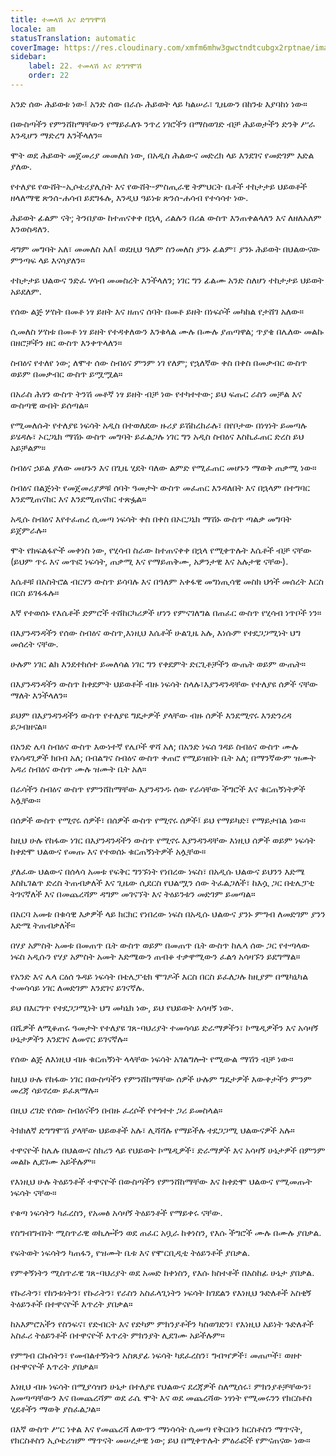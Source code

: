 ```yaml
---
title: ተመላሽ እና ድግግሞሽ
locale: am
statusTranslation: automatic
coverImage: https://res.cloudinary.com/xmfm6mhw3gwctndtcubgx2rptnae/image/upload/v1741354419/small_cover_la_gran_rebelion_28716e29d2.webp
sidebar:
    label: 22. ተመላሽ እና ድግግሞሽ
    order: 22
---
```

አንድ ሰው ሕይወቱ ነው፤ አንድ ሰው በራሱ ሕይወት ላይ ካልሠራ፣ ጊዜውን በከንቱ እያባከነ ነው።

በውስጣችን የምንሸከማቸውን የማይፈለጉ ንጥረ ነገሮችን በማስወገድ ብቻ ሕይወታችን ድንቅ ሥራ እንዲሆን ማድረግ እንችላለን።

ሞት ወደ ሕይወት መጀመሪያ መመለስ ነው, በአዲስ ሕልውና መድረክ ላይ እንደገና የመድገም እድል ያለው.

የተለያዩ የውሸት-ኢሶቴሪያሊስት እና የውሸት-ምስጢራዊ ትምህርት ቤቶች ተከታታይ ህይወቶች ዘላለማዊ ጽንሰ-ሐሳብ ይደግፋሉ, እንዲህ ዓይነቱ ጽንሰ-ሐሳብ የተሳሳተ ነው.

ሕይወት ፊልም ናት; ትንበያው ከተጠናቀቀ በኋላ, ሪልሉን በሪል ውስጥ እንጠቀልላለን እና ለዘለአለም እንወስዳለን.

ዳግም መግባት አለ፣ መመለስ አለ፤ ወደዚህ ዓለም ስንመለስ ያንኑ ፊልም፣ ያንኑ ሕይወት በህልውናው ምንጣፍ ላይ እናሳያለን።

ተከታታይ ህልውና ንድፈ ሃሳብ መመስረት እንችላለን; ነገር ግን ፊልሙ አንድ ስለሆነ ተከታታይ ህይወት አይደለም.

የሰው ልጅ ሦስት በመቶ ነፃ ይዘት እና ዘጠና ሰባት በመቶ ይዘት በነፍሶች መካከል የታሸገ አለው።

ሲመለስ ሦስቱ በመቶ ነፃ ይዘት የተዳቀለውን እንቁላል ሙሉ በሙሉ ያጠጣዋል; ጥያቄ በሌለው መልኩ በዘሮቻችን ዘር ውስጥ እንቀጥላለን።

ስብዕና የተለየ ነው; ለሞተ ሰው ስብዕና ምንም ነገ የለም; የኋለኛው ቀስ በቀስ በመቃብር ውስጥ ወይም በመቃብር ውስጥ ይሟሟል።

በአራስ ሕፃን ውስጥ ትንሽ መቶኛ ነፃ ይዘት ብቻ ነው የተካተተው; ይህ ፍጡር ራስን መቻል እና ውስጣዊ ውበት ይሰጣል።

የሚመለሱት የተለያዩ ነፍሳት አዲስ በተወለደው ዙሪያ ይሽከረከራሉ፣ በየቦታው በነፃነት ይመጣሉ ይሄዳሉ፣ ኦርጋኒክ ማሽኑ ውስጥ መግባት ይፈልጋሉ ነገር ግን አዲስ ስብዕና እስኪፈጠር ድረስ ይህ አይቻልም።

ስብዕና ኃይል ያለው መሆኑን እና በጊዜ ሂደት ባለው ልምድ የሚፈጠር መሆኑን ማወቅ ጠቃሚ ነው።

ስብዕና በልጅነት የመጀመሪያዎቹ ሰባት ዓመታት ውስጥ መፈጠር እንዳለበት እና በኋላም በተግባር እንደሚጠናከር እና እንደሚጠናከር ተጽፏል።

አዲሱ ስብዕና እየተፈጠረ ሲመጣ ነፍሳት ቀስ በቀስ በኦርጋኒክ ማሽኑ ውስጥ ጣልቃ መግባት ይጀምራሉ።

ሞት የክፍልፋዮች መቀነስ ነው, የሂሳብ ስራው ከተጠናቀቀ በኋላ የሚቀጥሉት እሴቶች ብቻ ናቸው (ይህም ጥሩ እና መጥፎ ነፍሳት, ጠቃሚ እና የማይጠቅሙ, አዎንታዊ እና አሉታዊ ናቸው).

እሴቶቹ በአስትሮል ብርሃን ውስጥ ይሳባሉ እና በዓለም አቀፋዊ መግነጢሳዊ መስክ ህጎች መሰረት እርስ በርስ ይገፋፋሉ።

እኛ የተወሰኑ የእሴቶች ድምሮች ተሸከርካሪዎች ሆነን የምናገለግል በጠፈር ውስጥ የሂሳብ ነጥቦች ነን።

በእያንዳንዳችን የሰው ስብዕና ውስጥ,እነዚህ እሴቶች ሁልጊዜ አሉ, እነሱም የተደጋጋሚነት ህግ መሰረት ናቸው.

ሁሉም ነገር ልክ እንደተከሰተ ይመለሳል ነገር ግን የቀደምት ድርጊቶቻችን ውጤት ወይም ውጤት።

በእያንዳንዳችን ውስጥ ከቀደምት ህይወቶች ብዙ ነፍሳት ስላሉ፣እያንዳንዳቸው የተለያዩ ሰዎች ናቸው ማለት እንችላለን።

ይህም በእያንዳንዳችን ውስጥ የተለያዩ ግዴታዎች ያላቸው ብዙ ሰዎች እንደሚኖሩ እንድንረዳ ይጋብዘናል።

በአንድ ሌባ ስብዕና ውስጥ እውነተኛ የሌቦች ዋሻ አለ; በአንድ ነፍሰ ገዳይ ስብዕና ውስጥ ሙሉ የአሳዳጊዎች ክበብ አለ; በብልግና ስብዕና ውስጥ ቀጠሮ የሚይዝበት ቤት አለ; በማንኛውም ዝሙት አዳሪ ስብዕና ውስጥ ሙሉ ዝሙት ቤት አለ።

በራሳችን ስብዕና ውስጥ የምንሸከማቸው እያንዳንዱ ሰው የራሳቸው ችግሮች እና ቁርጠኝነትዎች አሏቸው።

በሰዎች ውስጥ የሚኖሩ ሰዎች፣ በሰዎች ውስጥ የሚኖሩ ሰዎች፤ ይህ የማይካድ፣ የማይታበል ነው።

ከዚህ ሁሉ የከፋው ነገር በእያንዳንዳችን ውስጥ የሚኖሩ እያንዳንዳቸው እነዚህ ሰዎች ወይም ነፍሳት ከቀድሞ ህልውና የመጡ እና የተወሰኑ ቁርጠኝነትዎች አሏቸው።

ያለፈው ህልውና በሰላሳ አመቱ የፍቅር ግንኙነት የነበረው ነፍስ፣ በአዲሱ ህልውና ይህንን እድሜ እስኪገልጥ ድረስ ትጠብቃለች እና ጊዜው ሲደርስ የህልሟን ሰው ትፈልጋለች፣ ከእሷ ጋር በቴሌፓቲ ትገናኛለች እና በመጨረሻም ዳግም መገናኘት እና ትዕይንቱን መድገም ይመጣል።

በአርባ አመቱ በቁሳዊ እቃዎች ላይ ክርክር የነበረው ነፍስ በአዲሱ ህልውና ያንኑ ምግብ ለመድገም ያንን እድሜ ትጠብቃለች።

በሃያ አምስት አመቱ በመጠጥ ቤት ውስጥ ወይም በመጠጥ ቤት ውስጥ ከሌላ ሰው ጋር የተጣላው ነፍስ አዲሱን የሃያ አምስት አመት እድሜውን ጠብቆ ተቃዋሚውን ፈልጎ አሳዛኙን ይደግማል።

የአንድ እና ሌላ ርዕሰ ጉዳይ ነፍሳት በቴሌፓቲክ ሞገዶች እርስ በርስ ይፈለጋሉ ከዚያም በሜካኒካል ተመሳሳይ ነገር ለመድገም እንደገና ይገናኛሉ.

ይህ በእርግጥ የተደጋጋሚነት ህግ መካኒክ ነው, ይህ የህይወት አሳዛኝ ነው.

በሺዎች ለሚቆጠሩ ዓመታት የተለያዩ ገጸ-ባህሪያት ተመሳሳይ ድራማዎችን፣ ኮሜዲዎችን እና አሳዛኝ ሁኔታዎችን እንደገና ለመኖር ይገናኛሉ።

የሰው ልጅ ለእነዚህ ብዙ ቁርጠኝነት ላላቸው ነፍሳት አገልግሎት የሚውል ማሽን ብቻ ነው።

ከዚህ ሁሉ የከፋው ነገር በውስጣችን የምንሸከማቸው ሰዎች ሁሉም ግዴታዎች እውቀታችን ምንም መረጃ ሳይኖረው ይፈጸማሉ።

በዚህ ረገድ የሰው ስብዕናችን በብዙ ፈረሶች የተጎተተ ጋሪ ይመስላል።

ትክክለኛ ድግግሞሽ ያላቸው ህይወቶች አሉ፣ ሊሻሻሉ የማይችሉ ተደጋጋሚ ህልውናዎች አሉ።

ተዋናዮች ከሌሉ በህልውና ስክሪን ላይ የህይወት ኮሜዲዎች፣ ድራማዎች እና አሳዛኝ ሁኔታዎች በምንም መልኩ ሊደገሙ አይችሉም።

የእነዚህ ሁሉ ትዕይንቶች ተዋናዮች በውስጣችን የምንሸከማቸው እና ከቀድሞ ህልውና የሚመጡት ነፍሳት ናቸው።

የቁጣ ነፍሳትን ካፈረስን, የአመፅ አሳዛኝ ትዕይንቶች የማይቀሩ ናቸው.

የስግብግብነት ሚስጥራዊ ወኪሎችን ወደ ጠፈር አቧራ ከቀነስን, የእሱ ችግሮች ሙሉ በሙሉ ያበቃል.

የፍትወት ነፍሳትን ካጠፋን, የዝሙት ቤቱ እና የሞርቢዲቲ ትዕይንቶች ያበቃል.

የምቀኝነትን ሚስጥራዊ ገጸ-ባህሪያት ወደ አመድ ከቀነስን, የእሱ ክስተቶች በአስከፊ ሁኔታ ያበቃል.

የኩራትን፣ የከንቱነትን፣ የኩራትን፣ የራስን አስፈላጊነትን ነፍሳት ከገደልን የእነዚህ ጉድለቶች አስቂኝ ትዕይንቶች በተዋናዮች እጥረት ያበቃል።

ከአእምሮአችን የስንፍና፣ የድብርት እና የድካም ምክንያቶችን ካስወገድን፣ የእነዚህ አይነት ጉድለቶች አስፈሪ ትዕይንቶች በተዋናዮች እጥረት ምክንያት ሊደገሙ አይችሉም።

የምግብ ርኩሰትን፣ የመብልተኝነትን አስጸያፊ ነፍሳት ካደፈረስን፣ ግብዣዎች፣ መጠጦች፣ ወዘተ በተዋናዮች እጥረት ያበቃል።

እነዚህ ብዙ ነፍሳት በሚያሳዝን ሁኔታ በተለያዩ የህልውና ደረጃዎች ስለሚሰሩ፣ ምክንያቶቻቸውን፣ አመጣጣቸውን እና በመጨረሻም ወደ ራሴ ሞት እና ወደ መጨረሻው ነፃነት የሚመሩንን የክርስቶስ ሂደቶችን ማወቅ ያስፈልጋል።

በእኛ ውስጥ ሥር ነቀል እና የመጨረሻ ለውጥን ማነሳሳት ሲመጣ የቅርቡን ክርስቶስን ማጥናት, የክርስቶስን ኢሶቴሪዝም ማጥናት መሠረታዊ ነው; ይህ በሚቀጥሉት ምዕራፎች የምናጠናው ነው።

